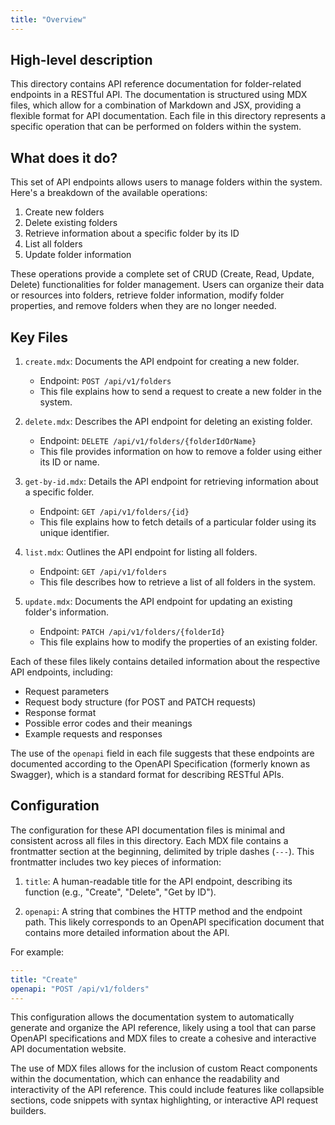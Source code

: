 ```yaml
---
title: "Overview"
---
```


## High-level description

This directory contains API reference documentation for folder-related endpoints in a RESTful API. The documentation is structured using MDX files, which allow for a combination of Markdown and JSX, providing a flexible format for API documentation. Each file in this directory represents a specific operation that can be performed on folders within the system.

## What does it do?

This set of API endpoints allows users to manage folders within the system. Here's a breakdown of the available operations:

1. Create new folders
2. Delete existing folders
3. Retrieve information about a specific folder by its ID
4. List all folders
5. Update folder information

These operations provide a complete set of CRUD (Create, Read, Update, Delete) functionalities for folder management. Users can organize their data or resources into folders, retrieve folder information, modify folder properties, and remove folders when they are no longer needed.

## Key Files

1. `create.mdx`: Documents the API endpoint for creating a new folder.
   - Endpoint: `POST /api/v1/folders`
   - This file explains how to send a request to create a new folder in the system.

2. `delete.mdx`: Describes the API endpoint for deleting an existing folder.
   - Endpoint: `DELETE /api/v1/folders/{folderIdOrName}`
   - This file provides information on how to remove a folder using either its ID or name.

3. `get-by-id.mdx`: Details the API endpoint for retrieving information about a specific folder.
   - Endpoint: `GET /api/v1/folders/{id}`
   - This file explains how to fetch details of a particular folder using its unique identifier.

4. `list.mdx`: Outlines the API endpoint for listing all folders.
   - Endpoint: `GET /api/v1/folders`
   - This file describes how to retrieve a list of all folders in the system.

5. `update.mdx`: Documents the API endpoint for updating an existing folder's information.
   - Endpoint: `PATCH /api/v1/folders/{folderId}`
   - This file explains how to modify the properties of an existing folder.

Each of these files likely contains detailed information about the respective API endpoints, including:

- Request parameters
- Request body structure (for POST and PATCH requests)
- Response format
- Possible error codes and their meanings
- Example requests and responses

The use of the `openapi` field in each file suggests that these endpoints are documented according to the OpenAPI Specification (formerly known as Swagger), which is a standard format for describing RESTful APIs.

## Configuration

The configuration for these API documentation files is minimal and consistent across all files in this directory. Each MDX file contains a frontmatter section at the beginning, delimited by triple dashes (`---`). This frontmatter includes two key pieces of information:

1. `title`: A human-readable title for the API endpoint, describing its function (e.g., "Create", "Delete", "Get by ID").

2. `openapi`: A string that combines the HTTP method and the endpoint path. This likely corresponds to an OpenAPI specification document that contains more detailed information about the API.

For example:

```yaml
---
title: "Create"
openapi: "POST /api/v1/folders"
---
```

This configuration allows the documentation system to automatically generate and organize the API reference, likely using a tool that can parse OpenAPI specifications and MDX files to create a cohesive and interactive API documentation website.

The use of MDX files allows for the inclusion of custom React components within the documentation, which can enhance the readability and interactivity of the API reference. This could include features like collapsible sections, code snippets with syntax highlighting, or interactive API request builders.